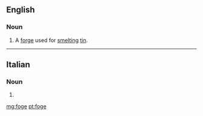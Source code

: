 ==English==

===Noun===
{{en-noun}}

# {{context|UK|dialect|Cornwall|dated|lang=en}} A [[forge]] used for [[smelt]]ing [[tin]].
#: {{rfquotek|Raymond}}

{{Webster 1913}}

----

==Italian==

===Noun===
{{head|it}} {{f}}

# {{plural of|foga|lang=it}}

[[mg:foge]]
[[pt:foge]]